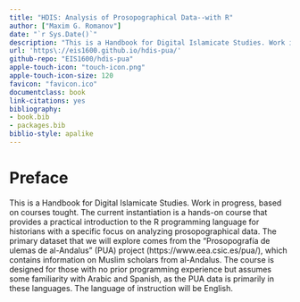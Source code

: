 ```yaml
--- 
title: "HDIS: Analysis of Prosopographical Data--with R"
author: ["Maxim G. Romanov"]
date: "`r Sys.Date()`"
description: "This is a Handbook for Digital Islamicate Studies. Work in progress, based on tought courses."
url: 'https\://eis1600.github.io/hdis-pua/'
github-repo: "EIS1600/hdis-pua"
apple-touch-icon: "touch-icon.png"
apple-touch-icon-size: 120
favicon: "favicon.ico"
documentclass: book
link-citations: yes
bibliography:
- book.bib
- packages.bib
biblio-style: apalike
---
```


# Preface{-}

This is a Handbook for Digital Islamicate Studies. Work in progress, based on courses tought. The current instantiation is a hands-on course that provides a practical introduction to the R programming language for historians with a specific focus on analyzing prosopographical data. The primary dataset that we will explore comes from the “Prosopografía de ulemas de al-Andalus” (PUA) project (https://www.eea.csic.es/pua/), which contains information on Muslim scholars from al-Andalus. The course is designed for those with no prior programming experience but assumes some familiarity with Arabic and Spanish, as the PUA data is primarily in these languages. The language of instruction will be English.